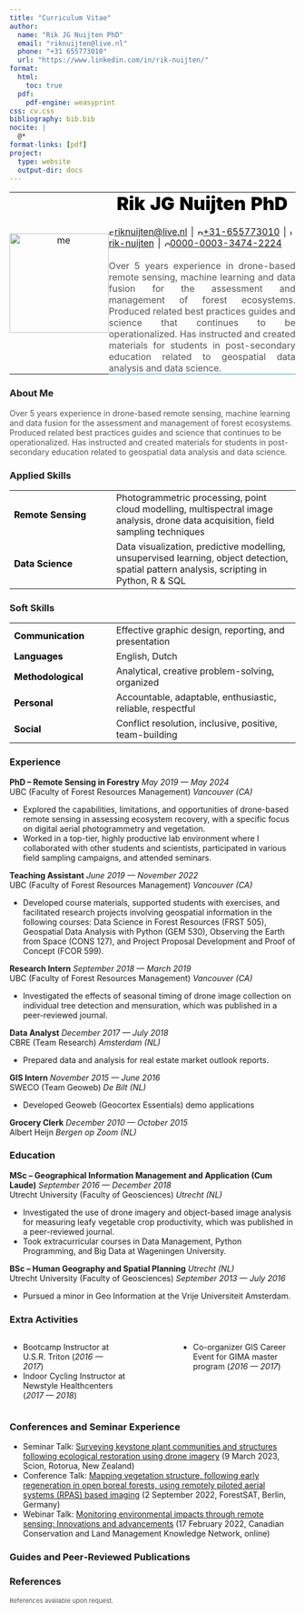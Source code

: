 ```yaml
---
title: "Curriculum Vitae"
author: 
  name: "Rik JG Nuijten PhD"
  email: "riknuijten@live.nl"
  phone: "+31 655773010"
  url: "https://www.linkedin.com/in/rik-nuijten/"
format:
  html:
    toc: true
  pdf:
    pdf-engine: weasyprint
css: cv.css
bibliography: bib.bib
nocite: |
  @*
format-links: [pdf]
project:
  type: website
  output-dir: docs
---
```


::: {.print-only .contact-block}
<table style="width: 100%; border-collapse: collapse; margin-bottom: 20px;">
  <tr>
    <td style="width: 175px; text-align: center; vertical-align: middle; padding-right: 20px; margin: 0; padding: 0;">
      <img src="photo.png" alt="me" style="width: 175px; height: auto;"/>
    </td>
    <td style="border-bottom: 1px solid #36a7e9; vertical-align: middle; text-align: justify; margin: 0; padding: 0;">
      <span style="font-size: 2em; font-weight: 900; color: black; text-align: center; text-transform: capitalize; display: block;">Rik JG Nuijten PhD</span>
      <br><img src="svg/email.svg" alt="Email" style="height:10px;"/>[riknuijten@live.nl](mailto:riknuijten@live.nl)
      <span style="margin: 0 2px;">|</span>
      <img src="svg/phone.svg" alt="Phone" style="height:10px;"/>[+31-655773010](tel:+31655773010)
      <span style="margin: 0 2px;">|</span>
      <img src="svg/linkedin.svg" alt="LinkedIn" style="height:10px;"/>[rik-nuijten](https://www.linkedin.com/in/rik-nuijten/)
      <span style="margin: 0 2px;">|</span>
      <img src="svg/orcid.svg" alt="ORCID" style="height:10px;"/>[0000-0003-3474-2224](https://orcid.org/0000-0003-3474-2224)
      <br><br><span style="color:#555555; display: block; margin: 0; padding: 0;">Over 5 years experience in drone-based remote sensing, machine learning and data fusion for the assessment and management of forest ecosystems. Produced related best practices guides and science that continues to be operationalized. Has instructed and created materials for students in post-secondary education related to geospatial data analysis and data science.</span>
    </td>
  </tr>
</table>

:::


::: {.no-print}

### **About Me**

<span style="color:#555555;">Over 5 years experience in drone-based remote sensing, machine learning and data fusion for the assessment and management of forest ecosystems. Produced related best practices guides and science that continues to be operationalized. Has instructed and created materials for students in post-secondary education related to geospatial data analysis and data science.</span>

:::


### **Applied Skills**

<table>
  <colgroup>
    <col style="width: 180px; margin: 0; padding: 0;">
    <col style="width: auto; margin: 0; padding: 0;">
  </colgroup>
  <tr>
    <td style="color: black;"><strong>Remote Sensing</strong>&nbsp;&nbsp;&nbsp;&nbsp;</td>
    <td>Photogrammetric processing, point cloud modelling, multispectral image analysis, drone data acquisition, field sampling techniques</td>
  </tr>
  <tr>
    <td style="color: black;"><strong>Data Science</strong>&nbsp;&nbsp;&nbsp;&nbsp;</td>
    <td>Data visualization, predictive modelling, unsupervised learning, object detection, spatial pattern analysis, scripting in Python, R & SQL</td>
  </tr>
</table>

### **Soft Skills**

<table>
  <colgroup>
    <col style="width: 180px; margin: 0; padding: 0;">
    <col style="width: auto; margin: 0; padding: 0;">
  </colgroup>
  <tr>
    <td style="color: black;"><strong>Communication</strong>&nbsp;&nbsp;&nbsp;&nbsp;</td>
    <td>Effective graphic design, reporting, and presentation</td>
  </tr>
  <tr>
    <td style="color: black;"><strong>Languages</strong>&nbsp;&nbsp;&nbsp;&nbsp;</td>
    <td>English, Dutch</td>
  </tr>
  <tr>
    <td style="color: black;"><strong>Methodological</strong>&nbsp;&nbsp;&nbsp;&nbsp;</td>
    <td>Analytical, creative problem-solving, organized</td>
  </tr>
  <tr>
    <td style="color: black;"><strong>Personal</strong>&nbsp;&nbsp;&nbsp;&nbsp;</td>
    <td>Accountable, adaptable, enthusiastic, reliable, respectful</td>
  </tr>
  <tr>
    <td style="color: black;"><strong>Social</strong>&nbsp;&nbsp;&nbsp;&nbsp;</td>
    <td>Conflict resolution, inclusive, positive, team-building</td>
  </tr>
</table>

### **Experience**
**PhD -- Remote Sensing in Forestry** [*May 2019 --- May 2024*]{.cvdate} <br> UBC (Faculty of Forest Resources Management) [*Vancouver (CA)*]{.cvloc}

-   Explored the capabilities, limitations, and opportunities of drone-based remote sensing in assessing ecosystem recovery, with a specific focus on digital aerial photogrammetry and vegetation.
-   Worked in a top-tier, highly productive lab environment where I collaborated with other students and scientists, participated in various field sampling campaigns, and attended seminars.

**Teaching Assistant** [*June 2019 --- November 2022*]{.cvdate} <br> UBC (Faculty of Forest Resources Management) [*Vancouver (CA)*]{.cvloc}

-  Developed course materials, supported students with exercises, and facilitated research projects involving geospatial information in the following courses: Data Science in Forest Resources (FRST 505), Geospatial Data Analysis with Python (GEM 530), Observing the Earth from Space (CONS 127), and Project Proposal Development and Proof of Concept (FCOR 599).

**Research Intern** [*September 2018 --- March 2019*]{.cvdate} <br> UBC (Faculty of Forest Resources Management) [*Vancouver (CA)*]{.cvloc}

- Investigated the effects of seasonal timing of drone image collection on individual tree detection and mensuration, which was published in a peer-reviewed journal.

**Data Analyst** [*December 2017 --- July 2018*]{.cvdate} <br> CBRE (Team Research) [*Amsterdam (NL)*]{.cvloc}

-   Prepared data and analysis for real estate market outlook reports.

**GIS Intern** [*November 2015 --- June 2016*]{.cvdate} <br> SWECO (Team Geoweb) [*De Bilt (NL)*]{.cvloc}

-   Developed Geoweb (Geocortex Essentials) demo applications

**Grocery Clerk** [*December 2010 --- October 2015*]{.cvdate} <br> Albert Heijn [*Bergen op Zoom (NL)*]{.cvloc}

### **Education**

**MSc -- Geographical Information Management and Application (Cum Laude)** [*September 2016 --- December 2018*]{.cvdate} <br> Utrecht University (Faculty of Geosciences) [*Utrecht (NL)*]{.cvloc}

-   Investigated the use of drone imagery and object-based image analysis for measuring leafy vegetable crop productivity, which was published in a peer-reviewed journal.</span>
-   Took extracurricular courses in Data Management, Python Programming, and Big Data at Wageningen University.

**BSc -- Human Geography and Spatial Planning** [*Utrecht (NL)*]{.cvloc}<br> Utrecht University (Faculty of Geosciences) [*September 2013 --- July 2016*]{.cvdate}

-   Pursued a minor in Geo Information at the Vrije Universiteit Amsterdam.

### **Extra Activities**

:::: {.columns}
::: {.column width="40%"}
-   Bootcamp Instructor at U.S.R. Triton (*2016 --- 2017*)
-   Indoor Cycling Instructor at Newstyle Healthcenters (*2017 --- 2018*)
:::

::: {.column width="10%"}
<!-- empty column to create gap -->
:::

::: {.column width="40%"}
-   Co-organizer GIS Career Event for GIMA master program (*2016 --- 2017*)
:::
::::


### **Conferences and Seminar Experience**

-   Seminar Talk: [Surveying keystone plant communities and structures following ecological restoration using drone imagery]() (9 March 2023, Scion, Rotorua, New Zealand)
-   Conference Talk: [Mapping vegetation structure, following early regeneration in open boreal forests, using remotely piloted aerial systems (RPAS) based imaging](https://lcluc.umd.edu/sites/default/files/9th%20ForestSAT%202022%20Conference%20Berlin%2C%20Germany%20-%20ConfTool%20Pro%20Printout.pdf) (2 September 2022, ForestSAT, Berlin, Germany)
-   Webinar Talk: [Monitoring environmental impacts through remote sensing: Innovations and advancements](https://www.cclmportal.ca/resource/cclm-webinar-monitoring-environmental-impacts-through-remote-sensing-innovations-and) (17 February 2022, Canadian Conservation and Land Management Knowledge Network, online)

### **Guides and Peer‑Reviewed Publications**

::: {#refs}
:::

### **References**

<span style="color:#555555; font-size: 11px; text-align: left;">References available upon request.</span> 